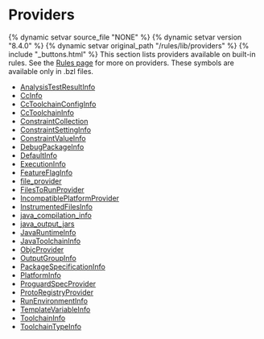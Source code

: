 <html devsite>
<head>
  <meta name="project_path" value="/_project.yaml">
  <meta name="book_path" value="/versions/8.4.0/_book.yaml">
</head>
<body>
<h1 class="page-title">Providers</h1>

{% dynamic setvar source_file "NONE" %}
{% dynamic setvar version "8.4.0" %}
{% dynamic setvar original_path "/rules/lib/providers" %}
{% include "_buttons.html" %}
This section lists providers available on built-in rules. See the <a href='https://bazel.build/versions/8.4.0/extending/rules#providers'>Rules page</a> for more on providers. These symbols are available only in .bzl files.

<ul>

<li><a href="/versions/8.4.0/rules/lib/providers/AnalysisTestResultInfo">AnalysisTestResultInfo</a></li>

<li><a href="/versions/8.4.0/rules/lib/providers/CcInfo">CcInfo</a></li>

<li><a href="/versions/8.4.0/rules/lib/providers/CcToolchainConfigInfo">CcToolchainConfigInfo</a></li>

<li><a href="/versions/8.4.0/rules/lib/providers/CcToolchainInfo">CcToolchainInfo</a></li>

<li><a href="/versions/8.4.0/rules/lib/providers/ConstraintCollection">ConstraintCollection</a></li>

<li><a href="/versions/8.4.0/rules/lib/providers/ConstraintSettingInfo">ConstraintSettingInfo</a></li>

<li><a href="/versions/8.4.0/rules/lib/providers/ConstraintValueInfo">ConstraintValueInfo</a></li>

<li><a href="/versions/8.4.0/rules/lib/providers/DebugPackageInfo">DebugPackageInfo</a></li>

<li><a href="/versions/8.4.0/rules/lib/providers/DefaultInfo">DefaultInfo</a></li>

<li><a href="/versions/8.4.0/rules/lib/providers/ExecutionInfo">ExecutionInfo</a></li>

<li><a href="/versions/8.4.0/rules/lib/providers/FeatureFlagInfo">FeatureFlagInfo</a></li>

<li><a href="/versions/8.4.0/rules/lib/providers/file_provider">file_provider</a></li>

<li><a href="/versions/8.4.0/rules/lib/providers/FilesToRunProvider">FilesToRunProvider</a></li>

<li><a href="/versions/8.4.0/rules/lib/providers/IncompatiblePlatformProvider">IncompatiblePlatformProvider</a></li>

<li><a href="/versions/8.4.0/rules/lib/providers/InstrumentedFilesInfo">InstrumentedFilesInfo</a></li>

<li><a href="/versions/8.4.0/rules/lib/providers/java_compilation_info">java_compilation_info</a></li>

<li><a href="/versions/8.4.0/rules/lib/providers/java_output_jars">java_output_jars</a></li>

<li><a href="/versions/8.4.0/rules/lib/providers/JavaRuntimeInfo">JavaRuntimeInfo</a></li>

<li><a href="/versions/8.4.0/rules/lib/providers/JavaToolchainInfo">JavaToolchainInfo</a></li>

<li><a href="/versions/8.4.0/rules/lib/providers/ObjcProvider">ObjcProvider</a></li>

<li><a href="/versions/8.4.0/rules/lib/providers/OutputGroupInfo">OutputGroupInfo</a></li>

<li><a href="/versions/8.4.0/rules/lib/providers/PackageSpecificationInfo">PackageSpecificationInfo</a></li>

<li><a href="/versions/8.4.0/rules/lib/providers/PlatformInfo">PlatformInfo</a></li>

<li><a href="/versions/8.4.0/rules/lib/providers/ProguardSpecProvider">ProguardSpecProvider</a></li>

<li><a href="/versions/8.4.0/rules/lib/providers/ProtoRegistryProvider">ProtoRegistryProvider</a></li>

<li><a href="/versions/8.4.0/rules/lib/providers/RunEnvironmentInfo">RunEnvironmentInfo</a></li>

<li><a href="/versions/8.4.0/rules/lib/providers/TemplateVariableInfo">TemplateVariableInfo</a></li>

<li><a href="/versions/8.4.0/rules/lib/providers/ToolchainInfo">ToolchainInfo</a></li>

<li><a href="/versions/8.4.0/rules/lib/providers/ToolchainTypeInfo">ToolchainTypeInfo</a></li>
</ul>
</body>
</html>
